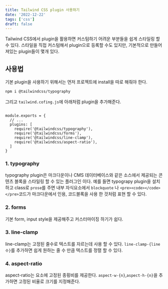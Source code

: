 ```yaml
---
title: Tailwind CSS plugin 사용하기
date: '2022-12-22'
tags: ['css']
draft: false
---
```


Tailwind CSS에서 plugin을 활용하면 커스텀하기 어려운 부분들을 쉽게 스타일링 할 수 있다.
스타일을 직접 커스텀해서 plugin으로 등록할 수도 있지만, 기본적으로 만들어져있는 plugin들이 몇개 있다.

## 사용법

기본 plugin을 사용하기 위해서는 먼저 프로젝트에 install을 따로 해줘야 한다.

```bash
npm i @tailwindcss/typography
```

그리고 `tailwind.cofing.js`에 아래처럼 plugin을 추가해준다.

```javaascript

module.exports = {
  // ...
  plugins: [
    require('@tailwindcss/typography'),
    require('@tailwindcss/forms'),
    require('@tailwindcss/line-clamp'),
    require('@tailwindcss/aspect-ratio'),
  ]
}
```

### 1. typography

typography plugin은 마크다운이나 CMS 데이터베이스와 같은 소스에서 제공되는 콘텐츠 블록을
스타일링 할 수 있는 플러그인 이다. 예를 들면 typograpy plugin을 설치하고 class로 `prose`를 주면
내부 자식요소에서 `blockquote` 나 `<pre><code></code></pre>`코드가 마크다운에서 인용, 코드블록을 사용 한 것처럼
표현 할 수 있다.

### 2. forms

기본 form, input style을 제공해주고 커스터마이징 하기가 쉽다.

### 3. line-clamp

line-clamp는 고정된 줄수로 텍스트를 자르는데 사용 할 수 있다. `line-clamp-{line 수}`를 추가하면
쉽게 원하는 줄 수 만큼 텍스트를 정렬 할 수 있다.

### 4. aspect-ratio

aspect-ratio는 요소에 고정된 종횡비를 제공한다. `aspect-w-{n}`,`aspect-h-{n}`을 추가하면 고정된 비율로 크기를 지정해준다.
